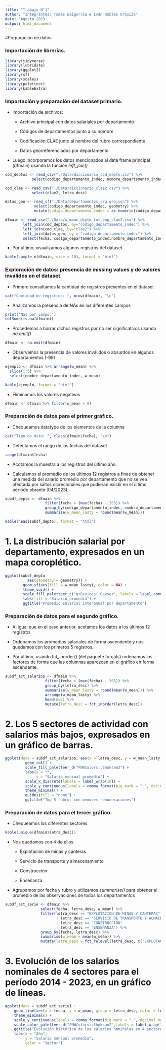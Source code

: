```yaml
---
title: "Trabajo N°1"
author: "Integrantes: Tomás Baigorria e Iván Robles Urquiza"
date: 'Agosto 2023'
output: html_document
---
```


#Preparación de datos

### Importación de librerías.

```r
library(tidyverse)
library(lubridate)
library(ggplot2)
library(sf)
library(scales)
library(paletteer)
library(kableExtra)
```

### Importación y preparación del dataset primario.

-   Importación de archivos:

    -   Archivo principal con datos salariales por departamento

    -   Códigos de departamentos junto a su nombre

    -   Codificación CLAE junto al nombre del rubro correspondiente

    -   Datos georreferenciados por departamento

-   Luego incorporamos los datos mencionados al data frame principal (dfmain) usando la función *left_join()*


```r
cod_deptos <- read_csv("./Data/diccionario_cod_depto.csv") %>% 
            select(codigo_departamento_indec, nombre_departamento_indec)

cod_clae <- read_csv("./Data/diccionario_clae2.csv") %>% 
            select(clae2, letra_desc)

datos_geo <- read_sf("./Data/departamentos_arg.geojson") %>% 
             select(codigo_departamento_indec, geometry) %>% 
             mutate(codigo_departamento_indec = as.numeric(codigo_departamento_indec)) #Usamos el as.numeric() sobre el código de dapartamento para evitar la aparición de NAs por diferencias entre strings.  

dfmain <- read_csv("./Data/w_mean_depto_tot_emp_clae2.csv") %>% 
        left_join(cod_deptos, by="codigo_departamento_indec") %>% 
        left_join(cod_clae, by="clae2") %>% 
        left_join(datos_geo, by = "codigo_departamento_indec") %>%
        select(fecha, codigo_departamento_indec,nombre_departamento_indec, clae2, letra_desc, everything())

```

-   Por último, visualizamos algunos registros del dataset

```r
kable(sample_n(dfmain, size = 10), format = "html")
```

### Exploración de datos: presencia de missing values y de valores inválidos en el dataset.

-   Primero consultamos la cantidad de registros presentes en el dataset

```r

cat("Cantidad de registros: ", nrow(dfmain), "\n")
```

-   Analizamos la presencia de NAs en los diferentes campos

```r
print("Nas por campo:")
colSums(is.na(dfmain))
```

-   Procedemos a borrar dichos registros por no ser significativos usando *na.omit()*

```r

dfmain <- na.omit(dfmain)
```

-   Observamos la presencia de valores inválidos o absurdos en algunos departamentos (-99)

```r
ejemplo <- dfmain %>% arrange(w_mean) %>% 
  slice(1:5) %>% 
  select(nombre_departamento_indec, w_mean)

kable(ejemplo, format = "html")
```

-   Eliminamos los valores negativos

```r
dfmain <- dfmain %>% filter(w_mean > 0)
```

### Preparación de datos para el primer gráfico.

-   Chequeamos datatype de los elementos de la columna

```r

cat("Tipo de dato: ", class(dfmain$fecha), "\n")
```

-   Detectamos el rango de las fechas del dataset

```r

range(dfmain$fecha)
```

-   Acotamos la muestra a los registros del último año.

-   Calculamos el promedio de los últimos 12 registros a fines de obtener una medida del salario promedio por departamento que no se vea afectada por saltos dicrecionales que pudieran existir en el último período obrante (04/2023).

```r
subdf_depto <- dfmain %>% 
                  filter(fecha > (max(fecha) - 365)) %>% 
                  group_by(codigo_departamento_indec, nombre_departamento_indec, geometry) %>% 
                  summarise(w_mean_lasty = round(mean(w_mean)))

kable(head(subdf_depto), format = "html")
```

# 1. La distribución salarial por departamento, expresados en un mapa coroplético.

```r

ggplot(subdf_depto
        , aes(geometry = geometry)) +
        geom_sf(aes(fill = w_mean_lasty), color = NA) +
        theme_void() +
        scale_fill_paletteer_c("grDevices::Geyser", labels = label_comma()) +
        labs(fill = "Salario promedio") +
        ggtitle("Promedio salarial interanual por departamento")

```

### Preparación de datos para el segundo gráfico.

-   Al igual que en el caso anterior, acotamos los datos a los últimos 12 registros

-   Ordenamos los promedios salariales de forma ascendente y nos quedamos con los primeros 5 registros.

-   Por último, usando fct_inorder() (del paquete forcats) ordenamos los factores de forma que las columnas aparezcan en el gráfico en forma ascendente.

```r
subdf_act_salarios <- dfmain %>% 
                  filter(fecha > (max(fecha) - 365)) %>% 
                  group_by(letra_desc) %>% 
                  summarise(w_mean_lasty = round(mean(w_mean))) %>% 
                  arrange(w_mean_lasty) %>% 
                  head(n=5) %>% 
                  mutate(letra_desc = fct_inorder(letra_desc))
```

# 2. Los 5 sectores de actividad con salarios más bajos, expresados en un gráfico de barras.




```r
ggplot(data = subdf_act_salarios, aes(x = letra_desc, y = w_mean_lasty, fill = letra_desc)) +
         geom_col() +
         scale_fill_paletteer_d("PNWColors::Shuksan2") +
         labs(x = "",
              y = "Salario mensual promedio") +
         scale_x_discrete(labels = label_wrap(10)) +
         scale_y_continuous(labels = comma_format(big.mark = ".", decimal.mark = ",")) +
         theme_minimal() +
         guides(fill = "none") +
         ggtitle("Top 5 rubros con menores remuneraciones")
```

### Preparación de datos para el tercer gráfico.

- Chequeamos los diferentes sectores

```r

kable(unique(dfmain$letra_desc))
```

- Nos quedamos con 4 de ellos:

  - Explotación de minas y canteras
  
  - Servicio de transporte y almacenamiento
  
  - Construcción
  
  - Enseñanza

- Agrupamos por fecha y rubro y utilizamos *summarise()* para obtener el promedio de las observaciones de todos los departamentos

```r
subdf_act_serie <- dfmain %>% 
                select(fecha, letra_desc, w_mean) %>% 
                filter(letra_desc == "EXPLOTACION DE MINAS Y CANTERAS"
                       | letra_desc == "SERVICIO DE TRANSPORTE Y ALMACENAMIENTO"
                       | letra_desc == "CONSTRUCCIÓN"
                       | letra_desc == "ENSEÑANZA") %>% 
                group_by(fecha, letra_desc) %>% 
                summarise(w_mean = mean(w_mean)) %>% 
                mutate(letra_desc = fct_relevel(letra_desc, c("EXPLOTACION DE MINAS Y CANTERAS", "SERVICIO DE TRANSPORTE Y ALMACENAMIENTO", "CONSTRUCCIÓN", "ENSEÑANZA")))
```

# 3. Evolución de los salarios nominales de 4 sectores para el período 2014 - 2023, en un gráfico de líneas.




```r

ggplot(data = subdf_act_serie) +
    geom_line(aes(x = fecha, y = w_mean, group = letra_desc, color = letra_desc), size = 1) +
    theme_minimal() +
    scale_y_continuous(labels = comma_format(big.mark = ".", decimal.mark = ",")) +
    scale_color_paletteer_d("PNWColors::Shuksan2",labels = label_wrap(10)) +
    ggtitle("Evolución histórica de los salarios nominales en 4 sectores") +
    labs(x = "Año", 
         y = "Salario mensual promedio",
         color = "Sector")
```
